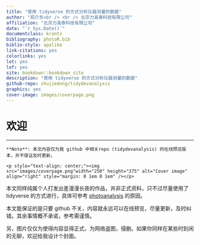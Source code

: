 ```yaml
--- 
title: "使用 tidyverse 的方式分析仪器测量的数据"
author: "祝介东<br /> <br /> 北京力高泰科技有限公司"
affiliation: "北京力高泰科技有限公司"
date: "`r Sys.Date()`"
documentclass: krantz
bibliography: photoR.bib
biblio-style: apalike
link-citations: yes
colorlinks: yes
lot: yes
lof: yes
site: bookdown::bookdown_site
description: "使用 tidyverse 的方式分析仪器测量的数据"
github-repo: zhujiedong/tidydevanalysis
graphics: yes
cover-image: images/coverpage.png
---
```


# 欢迎 {- #welcome}

------

```asis
**Note**: 本文内容仅为我 github 中相关repo (tidydevanalysis) 的在线预览版本，并不保证及时更新。

<p style="text-align: center;"><img src="images/coverpage.png"width="250" height="375" alt="Cover image" align="right" style="margin: 0 1em 0 1em" /></p>
```

本文同样纯属个人打发出差漫漫长夜的作品，并非正式资料，只不过尽量使用了 tidyverse 的方式进行，具体可参考 [photoanalysis](https://zhujiedong.github.io/photoanalysis/) 的原因。

本文能保证的是只要 github 不关，内容就永远可以在线预览，尽量更新，及时纠错。其余事情概不承诺，参考需谨慎。

另，图片仅仅为使得内容显得正式，为网络盗图，侵删。如果你同样在某些时刻闲的无聊，欢迎给我设计个封面。
